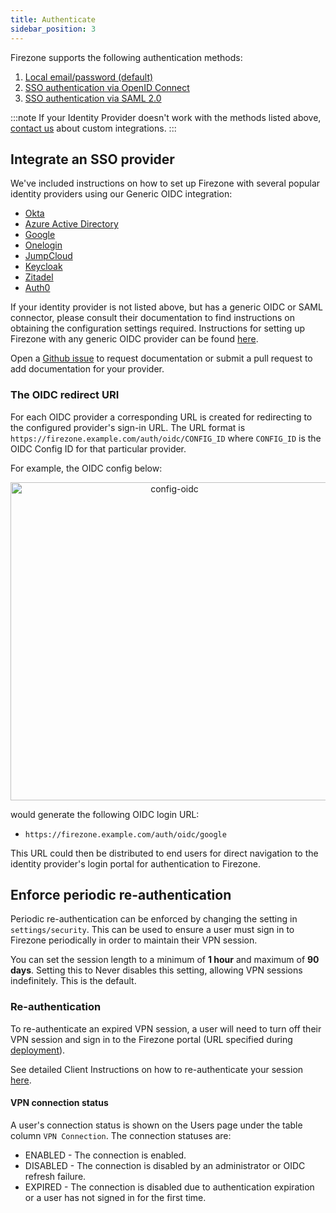 ```yaml
---
title: Authenticate
sidebar_position: 3
---
```


Firezone supports the following authentication methods:

1. [Local email/password (default)](local-auth)
1. [SSO authentication via OpenID Connect](oidc)
1. [SSO authentication via SAML 2.0](saml)

:::note
If your Identity Provider doesn't work with the methods listed above,
[contact us](https://www.firezone.dev/contact/sales?utm_source=docs.firezone.dev) about custom integrations.
:::

## Integrate an SSO provider

We've included instructions on how to set up Firezone with several popular
identity providers using our Generic OIDC integration:

* [Okta](oidc/okta)
* [Azure Active Directory](oidc/azuread)
* [Google](oidc/google)
* [Onelogin](oidc/onelogin)
* [JumpCloud](saml/jumpcloud)
* [Keycloak](oidc/keycloak)
* [Zitadel](oidc/zitadel)
* [Auth0](oidc/auth0)

If your identity provider is not listed above, but has a generic OIDC or SAML
connector, please consult their documentation to find instructions on obtaining
the configuration settings required. Instructions for setting up Firezone with any
generic OIDC provider can be found [here](oidc).

Open a [Github issue](https://github.com/firezone/firezone/issues)
to request documentation or submit a pull request to add documentation for your
provider.

### The OIDC redirect URI

For each OIDC provider a corresponding URL is created for redirecting to
the configured provider's sign-in URL. The URL format is `https://firezone.example.com/auth/oidc/CONFIG_ID`
where `CONFIG_ID` is the OIDC Config ID for that particular provider.

For example, the OIDC config below:

<center>
  <img width="509" alt="config-oidc" src="https://user-images.githubusercontent.com/167144/216438674-a2b64b3b-2ed6-43dc-b554-de9c055dc741.png"/>
</center>

would generate the following OIDC login URL:

* `https://firezone.example.com/auth/oidc/google`

This URL could then be distributed to end users for direct navigation to
the identity provider's login portal for authentication to Firezone.

## Enforce periodic re-authentication

Periodic re-authentication can be enforced by changing the setting in
`settings/security`. This can be used to ensure a user must sign in to Firezone
periodically in order to maintain their VPN session.

You can set the session length to a minimum of **1 hour** and maximum of **90 days**.
Setting this to Never disables this setting, allowing VPN sessions indefinitely.
This is the default.

### Re-authentication

To re-authenticate an expired VPN session, a user will need to turn off their
VPN session and sign in to the Firezone portal (URL specified during
[deployment](../deploy#prepare-to-deploy)).

See detailed Client Instructions on how to re-authenticate your session
[here](../user-guides/client-instructions).

#### VPN connection status

A user's connection status is shown on the Users page under the table column
`VPN Connection`. The connection statuses are:

* ENABLED - The connection is enabled.
* DISABLED - The connection is disabled by an administrator or OIDC refresh failure.
* EXPIRED - The connection is disabled due to authentication expiration or a user
has not signed in for the first time.

<SupportOptions />
